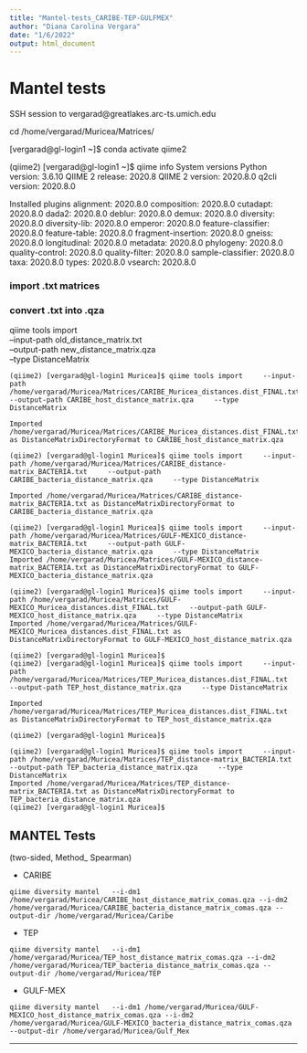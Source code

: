 ---
title: "Mantel-tests_CARIBE-TEP-GULFMEX"
author: "Diana Carolina Vergara"
date: "1/6/2022"
output: html_document
---

# Mantel tests

SSH session to vergarad@greatlakes.arc-ts.umich.edu  

cd /home/vergarad/Muricea/Matrices/


[vergarad@gl-login1 ~]$ conda activate qiime2

(qiime2) [vergarad@gl-login1 ~]$ qiime info
System versions
Python version: 3.6.10
QIIME 2 release: 2020.8
QIIME 2 version: 2020.8.0
q2cli version: 2020.8.0

Installed plugins
alignment: 2020.8.0
composition: 2020.8.0
cutadapt: 2020.8.0
dada2: 2020.8.0
deblur: 2020.8.0
demux: 2020.8.0
diversity: 2020.8.0
diversity-lib: 2020.8.0
emperor: 2020.8.0
feature-classifier: 2020.8.0
feature-table: 2020.8.0
fragment-insertion: 2020.8.0
gneiss: 2020.8.0
longitudinal: 2020.8.0
metadata: 2020.8.0
phylogeny: 2020.8.0
quality-control: 2020.8.0
quality-filter: 2020.8.0
sample-classifier: 2020.8.0
taxa: 2020.8.0
types: 2020.8.0
vsearch: 2020.8.0


### import .txt matrices

### convert .txt into .qza

qiime tools import \
    --input-path old_distance_matrix.txt \
    --output-path new_distance_matrix.qza \
    --type DistanceMatrix
    

```
(qiime2) [vergarad@gl-login1 Muricea]$ qiime tools import     --input-path /home/vergarad/Muricea/Matrices/CARIBE_Muricea_distances.dist_FINAL.txt     --output-path CARIBE_host_distance_matrix.qza     --type DistanceMatrix

Imported /home/vergarad/Muricea/Matrices/CARIBE_Muricea_distances.dist_FINAL.txt as DistanceMatrixDirectoryFormat to CARIBE_host_distance_matrix.qza
```

```
(qiime2) [vergarad@gl-login1 Muricea]$ qiime tools import     --input-path /home/vergarad/Muricea/Matrices/CARIBE_distance-matrix_BACTERIA.txt     --output-path CARIBE_bacteria_distance_matrix.qza     --type DistanceMatrix

Imported /home/vergarad/Muricea/Matrices/CARIBE_distance-matrix_BACTERIA.txt as DistanceMatrixDirectoryFormat to CARIBE_bacteria_distance_matrix.qza
```


```
(qiime2) [vergarad@gl-login1 Muricea]$ qiime tools import     --input-path /home/vergarad/Muricea/Matrices/GULF-MEXICO_distance-matrix_BACTERIA.txt     --output-path GULF-MEXICO_bacteria_distance_matrix.qza     --type DistanceMatrix  
Imported /home/vergarad/Muricea/Matrices/GULF-MEXICO_distance-matrix_BACTERIA.txt as DistanceMatrixDirectoryFormat to GULF-MEXICO_bacteria_distance_matrix.qza
```

```
(qiime2) [vergarad@gl-login1 Muricea]$ qiime tools import     --input-path /home/vergarad/Muricea/Matrices/GULF-MEXICO_Muricea_distances.dist_FINAL.txt     --output-path GULF-MEXICO_host_distance_matrix.qza     --type DistanceMatrix  
Imported /home/vergarad/Muricea/Matrices/GULF-MEXICO_Muricea_distances.dist_FINAL.txt as DistanceMatrixDirectoryFormat to GULF-MEXICO_host_distance_matrix.qza
```

```
(qiime2) [vergarad@gl-login1 Muricea]$
(qiime2) [vergarad@gl-login1 Muricea]$ qiime tools import     --input-path /home/vergarad/Muricea/Matrices/TEP_Muricea_distances.dist_FINAL.txt     --output-path TEP_host_distance_matrix.qza     --type DistanceMatrix

Imported /home/vergarad/Muricea/Matrices/TEP_Muricea_distances.dist_FINAL.txt as DistanceMatrixDirectoryFormat to TEP_host_distance_matrix.qza
```

```
(qiime2) [vergarad@gl-login1 Muricea]$

(qiime2) [vergarad@gl-login1 Muricea]$ qiime tools import     --input-path /home/vergarad/Muricea/Matrices/TEP_distance-matrix_BACTERIA.txt     --output-path TEP_bacteria_distance_matrix.qza     --type DistanceMatrix
Imported /home/vergarad/Muricea/Matrices/TEP_distance-matrix_BACTERIA.txt as DistanceMatrixDirectoryFormat to TEP_bacteria_distance_matrix.qza
(qiime2) [vergarad@gl-login1 Muricea]$

```

## MANTEL Tests


(two-sided, Method_ Spearman)


* CARIBE
```
qiime diversity mantel   --i-dm1 /home/vergarad/Muricea/CARIBE_host_distance_matrix_comas.qza --i-dm2 /home/vergarad/Muricea/CARIBE_bacteria_distance_matrix_comas.qza --output-dir /home/vergarad/Muricea/Caribe
```

* TEP
```
qiime diversity mantel   --i-dm1 /home/vergarad/Muricea/TEP_host_distance_matrix_comas.qza --i-dm2 /home/vergarad/Muricea/TEP_bacteria_distance_matrix_comas.qza --output-dir /home/vergarad/Muricea/TEP
```

* GULF-MEX
```
qiime diversity mantel   --i-dm1 /home/vergarad/Muricea/GULF-MEXICO_host_distance_matrix_comas.qza --i-dm2 /home/vergarad/Muricea/GULF-MEXICO_bacteria_distance_matrix_comas.qza --output-dir /home/vergarad/Muricea/Gulf_Mex

```

_____________________________________


